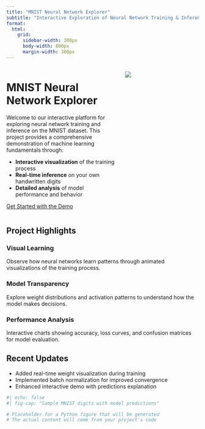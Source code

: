 ```yaml
---
title: "MNIST Neural Network Explorer"
subtitle: "Interactive Exploration of Neural Network Training & Inference"
format:
  html:
    grid:
      sidebar-width: 300px
      body-width: 800px
      margin-width: 300px
---
```


:::: {.columns}

::: {.column width="60%"}
# MNIST Neural Network Explorer

Welcome to our interactive platform for exploring neural network training and inference on the MNIST dataset. This project provides a comprehensive demonstration of machine learning fundamentals through:

- **Interactive visualization** of the training process
- **Real-time inference** on your own handwritten digits
- **Detailed analysis** of model performance and behavior

[Get Started with the Demo](interactive-demo.qmd){.btn .btn-primary .btn-lg}
:::

::: {.column width="40%"}
![](assets/mnist-preview.png)
:::

::::

## Project Highlights

::: {.grid}

::: {.g-col-4}
### Visual Learning
Observe how neural networks learn patterns through animated visualizations of the training process.
:::

::: {.g-col-4}
### Model Transparency
Explore weight distributions and activation patterns to understand how the model makes decisions.
:::

::: {.g-col-4}
### Performance Analysis
Interactive charts showing accuracy, loss curves, and confusion matrices for model evaluation.
:::

:::

## Recent Updates

- Added real-time weight visualization during training
- Implemented batch normalization for improved convergence
- Enhanced interactive demo with predictions explanation

```python
#| echo: false
#| fig-cap: "Sample MNIST digits with model predictions"

# Placeholder for a Python figure that will be generated
# The actual content will come from your project's code
``` 